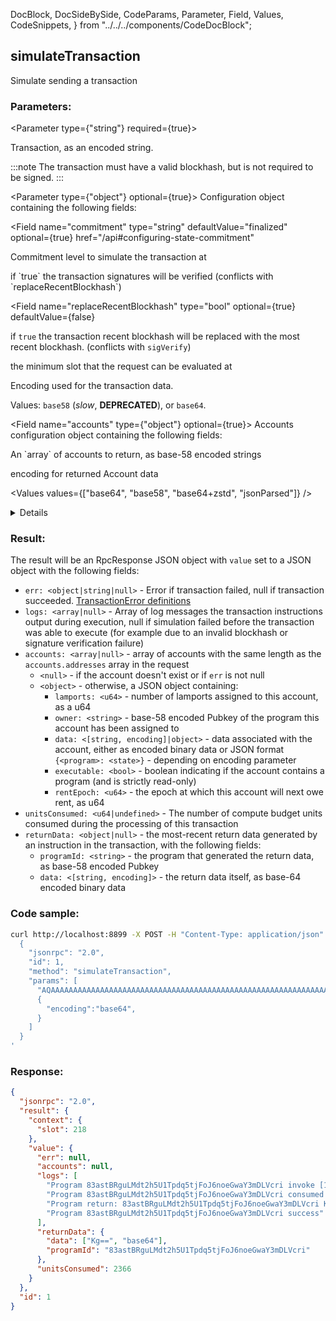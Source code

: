   DocBlock,
  DocSideBySide,
  CodeParams,
  Parameter,
  Field,
  Values,
  CodeSnippets,
} from "../../../components/CodeDocBlock";

<DocBlock>

## simulateTransaction

Simulate sending a transaction

<DocSideBySide>
<CodeParams>

### Parameters:

<Parameter type={"string"} required={true}>

Transaction, as an encoded string.

:::note
The transaction must have a valid blockhash, but is not required to be signed.
:::

</Parameter>

<Parameter type={"object"} optional={true}> 
Configuration object containing the following fields:

<Field
  name="commitment"
  type="string"
  defaultValue="finalized"
  optional={true}
  href="/api#configuring-state-commitment"
>
  Commitment level to simulate the transaction at
</Field>

<Field name="sigVerify" type="bool" optional={true} defaultValue={false}>
  if `true` the transaction signatures will be verified (conflicts with
  `replaceRecentBlockhash`)
</Field>

<Field
  name="replaceRecentBlockhash"
  type="bool"
  optional={true}
  defaultValue={false}
>
  if `true` the transaction recent blockhash will be replaced with the most
  recent blockhash. (conflicts with `sigVerify`)
</Field>

<Field name="minContextSlot" type="number" optional={true}>
  the minimum slot that the request can be evaluated at
</Field>

<Field name="encoding" type="string" defaultValue="base58" optional={true}>

Encoding used for the transaction data.

Values: `base58` (_slow_, **DEPRECATED**), or `base64`.

</Field>

<Field name="accounts" type={"object"} optional={true}> 
Accounts configuration object containing the following fields:

<Field name="addresses" type="array">
  An `array` of accounts to return, as base-58 encoded strings
</Field>

<Field name="encoding" type="string" defaultValue="base64">

encoding for returned Account data

<Values values={["base64", "base58", "base64+zstd", "jsonParsed"]} />

<details>

- `jsonParsed` encoding attempts to use program-specific state
  parsers to return more human-readable and explicit account state data.
- If `jsonParsed` is requested but a parser cannot be found, the field falls
  back to binary encoding, detectable when the `data` field is type `string`.

</details>

</Field>

</Field>

</Parameter>

### Result:

The result will be an RpcResponse JSON object with `value` set to a JSON object with the following fields:

- `err: <object|string|null>` - Error if transaction failed, null if transaction succeeded. [TransactionError definitions](https://github.com/solana-labs/solana/blob/c0c60386544ec9a9ec7119229f37386d9f070523/sdk/src/transaction/error.rs#L13)
- `logs: <array|null>` - Array of log messages the transaction instructions output during execution, null if simulation failed before the transaction was able to execute (for example due to an invalid blockhash or signature verification failure)
- `accounts: <array|null>` - array of accounts with the same length as the `accounts.addresses` array in the request
  - `<null>` - if the account doesn't exist or if `err` is not null
  - `<object>` - otherwise, a JSON object containing:
    - `lamports: <u64>` - number of lamports assigned to this account, as a u64
    - `owner: <string>` - base-58 encoded Pubkey of the program this account has been assigned to
    - `data: <[string, encoding]|object>` - data associated with the account, either as encoded binary data or JSON format `{<program>: <state>}` - depending on encoding parameter
    - `executable: <bool>` - boolean indicating if the account contains a program \(and is strictly read-only\)
    - `rentEpoch: <u64>` - the epoch at which this account will next owe rent, as u64
- `unitsConsumed: <u64|undefined>` - The number of compute budget units consumed during the processing of this transaction
- `returnData: <object|null>` - the most-recent return data generated by an instruction in the transaction, with the following fields:
  - `programId: <string>` - the program that generated the return data, as base-58 encoded Pubkey
  - `data: <[string, encoding]>` - the return data itself, as base-64 encoded binary data

</CodeParams>

<CodeSnippets>

### Code sample:

```bash
curl http://localhost:8899 -X POST -H "Content-Type: application/json" -d '
  {
    "jsonrpc": "2.0",
    "id": 1,
    "method": "simulateTransaction",
    "params": [
      "AQAAAAAAAAAAAAAAAAAAAAAAAAAAAAAAAAAAAAAAAAAAAAAAAAAAAAAAAAAAAAAAAAAAAAAAAAAAAAAAAAAAAAABAAEDArczbMia1tLmq7zz4DinMNN0pJ1JtLdqIJPUw3YrGCzYAMHBsgN27lcgB6H2WQvFgyZuJYHa46puOQo9yQ8CVQbd9uHXZaGT2cvhRs7reawctIXtX1s3kTqM9YV+/wCp20C7Wj2aiuk5TReAXo+VTVg8QTHjs0UjNMMKCvpzZ+ABAgEBARU=",
      {
        "encoding":"base64",
      }
    ]
  }
'
```

### Response:

```json
{
  "jsonrpc": "2.0",
  "result": {
    "context": {
      "slot": 218
    },
    "value": {
      "err": null,
      "accounts": null,
      "logs": [
        "Program 83astBRguLMdt2h5U1Tpdq5tjFoJ6noeGwaY3mDLVcri invoke [1]",
        "Program 83astBRguLMdt2h5U1Tpdq5tjFoJ6noeGwaY3mDLVcri consumed 2366 of 1400000 compute units",
        "Program return: 83astBRguLMdt2h5U1Tpdq5tjFoJ6noeGwaY3mDLVcri KgAAAAAAAAA=",
        "Program 83astBRguLMdt2h5U1Tpdq5tjFoJ6noeGwaY3mDLVcri success"
      ],
      "returnData": {
        "data": ["Kg==", "base64"],
        "programId": "83astBRguLMdt2h5U1Tpdq5tjFoJ6noeGwaY3mDLVcri"
      },
      "unitsConsumed": 2366
    }
  },
  "id": 1
}
```

</CodeSnippets>
</DocSideBySide>
</DocBlock>
